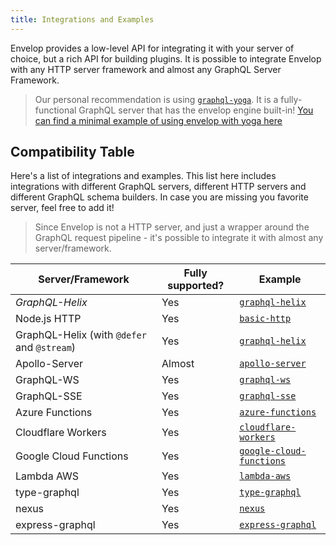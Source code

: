 ```yaml
---
title: Integrations and Examples
---
```


Envelop provides a low-level API for integrating it with your server of choice, but a rich API for building plugins. It is possible to integrate Envelop with any HTTP server framework and almost any GraphQL Server Framework.

> Our personal recommendation is using [`graphql-yoga`](https://graphql-yoga.com/). It is a fully-functional GraphQL server that has the envelop engine built-in! [You can find a minimal example of using envelop with yoga here](https://www.graphql-yoga.com/docs/features/envelop-plugins)

## Compatibility Table

Here's a list of integrations and examples. This list here includes integrations with different GraphQL servers, different HTTP servers and different GraphQL schema builders. In case you are missing you favorite server, feel free to add it!

> Since Envelop is not a HTTP server, and just a wrapper around the GraphQL request pipeline - it's possible to integrate it with almost any server/framework.

| Server/Framework                            | Fully supported?                                                                                    | Example                                                                                                 |
| ------------------------------------------- | --------------------------------------------------------------------------------------------------- | ------------------------------------------------------------------------------------------------------- |
| _GraphQL-Helix_                             | Yes                                                                                                 | [`graphql-helix`](https://github.com/n1ru4l/envelop/tree/main/examples/graphql-helix)                   |
| Node.js HTTP                                | Yes                                                                                                 | [`basic-http`](https://github.com/n1ru4l/envelop/tree/main/examples/simple-http)                        |
| GraphQL-Helix (with `@defer` and `@stream`) | Yes                                                                                                 | [`graphql-helix`](https://github.com/n1ru4l/envelop/tree/main/examples/graphql-helix-defer-stream)      |
| Apollo-Server                               | <Tooltip label="Apollo-Server v2 doesn't allow to customize the `parse` function.">Almost</Tooltip> | [`apollo-server`](https://github.com/n1ru4l/envelop/tree/main/examples/apollo-server)                   |
| GraphQL-WS                                  | Yes                                                                                                 | [`graphql-ws`](https://github.com/n1ru4l/envelop/tree/main/examples/graphql-ws)                         |
| GraphQL-SSE                                 | Yes                                                                                                 | [`graphql-sse`](https://github.com/n1ru4l/envelop/tree/main/examples/graphql-sse)                       |
| Azure Functions                             | Yes                                                                                                 | [`azure-functions`](https://github.com/n1ru4l/envelop/tree/main/examples/azure-functions)               |
| Cloudflare Workers                          | Yes                                                                                                 | [`cloudflare-workers`](https://github.com/n1ru4l/envelop/tree/main/examples/cloudflare-workers)         |
| Google Cloud Functions                      | Yes                                                                                                 | [`google-cloud-functions`](https://github.com/n1ru4l/envelop/tree/main/examples/google-cloud-functions) |
| Lambda AWS                                  | Yes                                                                                                 | [`lambda-aws`](https://github.com/n1ru4l/envelop/tree/main/examples/lambda-aws)                         |
| type-graphql                                | Yes                                                                                                 | [`type-graphql`](https://github.com/n1ru4l/envelop/tree/main/examples/typegraphql)                      |
| nexus                                       | Yes                                                                                                 | [`nexus`](https://github.com/n1ru4l/envelop/tree/main/examples/nexus)                                   |
| express-graphql                             | Yes                                                                                                 | [`express-graphql`](https://github.com/n1ru4l/envelop/tree/main/examples/express-graphql)               |
